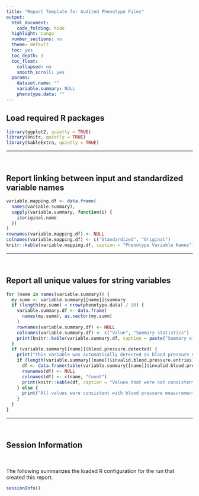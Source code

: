```yaml
---
title: "Report Template for Audited Phenotype Files"
output:
  html_document:
    code_folding: hide
  highlight: tango
  number_sections: no
  theme: default
  toc: yes
  toc_depth: 3
  toc_float:
    collapsed: no
    smooth_scroll: yes
  params:
    dataset.name: ""
    variable.summary: NULL
    phenotype.data: ""
---
```


## Load required R packages

```r
library(ggplot2, quietly = TRUE)
library(knitr, quietly = TRUE)
library(kableExtra, quietly = TRUE)
```

***
<br>

## Report linking between input and standardized variable names

```r
variable.mapping.df <- data.frame(
  names(variable.summary),
  sapply(variable.summary, function(i) {
    i$original.name
  })
)
rownames(variable.mapping.df) <- NULL
colnames(variable.mapping.df) <- c("Standardized", "Original")
knitr::kable(variable.mapping.df, caption = "Phenotype Variable Names")
```

***
<br>

## Report all unique values for string variables

```r
for (name in names(variable.summary)) {
  my.summ <- variable.summary[[name]]$summary
  if (length(my.summ) < nrow(phenotype.data) / 10) {
    variable.summary.df <- data.frame(
      names(my.summ), as.vector(my.summ)
    )
    rownames(variable.summary.df) <- NULL
    colnames(variable.summary.df) <- c("Value", "Summary statistics")
    print(knitr::kable(variable.summary.df, caption = paste("Summary of ", name, " (", variable.summary[[name]]$original.name, ")", sep = "")))
  }
  if (variable.summary[[name]]$blood.pressure.detected) {
    print("This variable was automatically detected as blood pressure measurements (SBP/DBP).")
    if (length(variable.summary[[name]]$invalid.blood.pressure.entries) > 0) {
      df <- data.frame(table(variable.summary[[name]]$invalid.blood.pressure.entries, useNA = "ifany"))
      rownames(df) <- NULL
      colnames(df) <- c(name, "Count")
      print(knitr::kable(df, caption = "Values that were not consistent with blood pressure measurement format."))
    } else {
      print("All values were consistent with blood pressure measurement format.")
    }
  }
}
```

***
<br>

## Session Information

<br>

The following summarizes the loaded R configuration for the run that created this report.

```r
sessionInfo()
```
